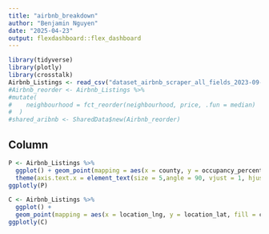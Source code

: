 ```yaml
---
title: "airbnb_breakdown"
author: "Benjamin Nguyen"
date: "2025-04-23"
output: flexdashboard::flex_dashboard
---
```


```r
library(tidyverse)
library(plotly)
library(crosstalk)
Airbnb_Listings <- read_csv("dataset_airbnb_scraper_all_fields_2023-09-27_cleaned_v4.csv")
#Airbnb_reorder <- Airbnb_Listings %>%
#mutate(
#    neighbourhood = fct_reorder(neighbourhood, price, .fun = median)
#  )
#shared_aribnb <- SharedData$new(Airbnb_reorder)

```

Column
--------------------------
```r
P <- Airbnb_Listings %>%
  ggplot() + geom_point(mapping = aes(x = county, y = occupancy_percentage )) +
  theme(axis.text.x = element_text(size = 5,angle = 90, vjust = 1, hjust=1))
ggplotly(P)

C <- Airbnb_Listings %>%
  ggplot() + 
  geom_point(mapping = aes(x = location_lng, y = location_lat, fill = county, alpha = 0.1))
ggplotly(C)
```
